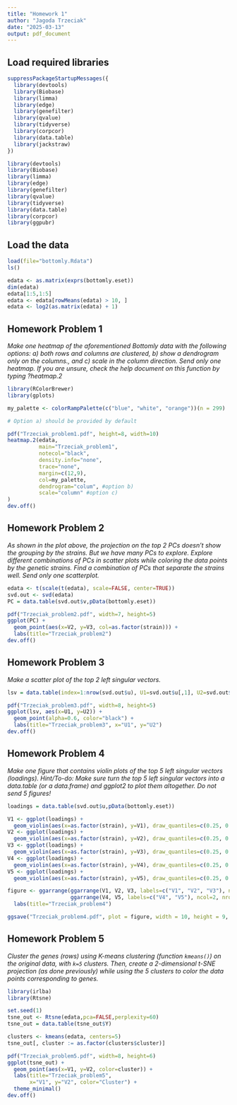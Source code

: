```yaml
---
title: "Homework 1"
author: "Jagoda Trzeciak"
date: "2025-03-13"
output: pdf_document
---
```


## Load required libraries

```r
suppressPackageStartupMessages({
  library(devtools)
  library(Biobase)
  library(limma)
  library(edge)
  library(genefilter)
  library(qvalue)
  library(tidyverse)
  library(corpcor)
  library(data.table)
  library(jackstraw)
})
```

```r
library(devtools)
library(Biobase)
library(limma)
library(edge)
library(genefilter)
library(qvalue)
library(tidyverse)
library(data.table)
library(corpcor)
library(ggpubr)
```

## Load the data

```r
load(file="bottomly.Rdata")
ls()

edata <- as.matrix(exprs(bottomly.eset))
dim(edata)
edata[1:5,1:5]
edata <- edata[rowMeans(edata) > 10, ]
edata <- log2(as.matrix(edata) + 1)
```

## Homework Problem 1

*Make one heatmap of the aforementioned Bottomly data with the following options: a) both rows and columns are clustered, b) show a dendrogram only on the columns., and c) scale in the column direction. Send only one heatmap. If you are unsure, check the help document on this function by typing ?heatmap.2*

```r
library(RColorBrewer)
library(gplots)

my_palette <- colorRampPalette(c("blue", "white", "orange"))(n = 299)

# Option a) should be provided by default

pdf("Trzeciak_problem1.pdf", height=8, width=10)
heatmap.2(edata, 
          main="Trzeciak_problem1", 
          notecol="black", 
          density.info="none", 
          trace="none", 
          margin=c(12,9), 
          col=my_palette, 
          dendrogram="colum", #option b)
          scale="column" #option c)
)
dev.off()
```

## Homework Problem 2

*As shown in the plot above, the projection on the top 2 PCs doesn't show the grouping by the strains. But we have many PCs to explore. Explore different combinations of PCs in scatter plots while coloring the data points by the genetic strains. Find a combination of PCs that separate the strains well. Send only one scatterplot.*

```r
edata <- t(scale(t(edata), scale=FALSE, center=TRUE))
svd.out <- svd(edata)
PC = data.table(svd.out$v,pData(bottomly.eset))

pdf("Trzeciak_problem2.pdf", width=7, height=5)
ggplot(PC) + 
  geom_point(aes(x=V2, y=V3, col=as.factor(strain))) +
  labs(title="Trzeciak_problem2")
dev.off()
```

## Homework Problem 3

*Make a scatter plot of the top 2 left singular vectors.*

```r
lsv = data.table(index=1:nrow(svd.out$u), U1=svd.out$u[,1], U2=svd.out$u[,2])

pdf("Trzeciak_problem3.pdf", width=8, height=5)
ggplot(lsv, aes(x=U1, y=U2)) + 
  geom_point(alpha=0.6, color="black") + 
  labs(title="Trzeciak_problem3", x="U1", y="U2")
dev.off()
```

## Homework Problem 4

*Make one figure that contains violin plots of the top 5 left singular vectors (loadings). Hint/To-do: Make sure turn the top 5 left singular vectors into a data.table (or a data.frame) and ggplot2 to plot them altogether. Do not send 5 figures!*

```r
loadings = data.table(svd.out$u,pData(bottomly.eset))

V1 <- ggplot(loadings) +
  geom_violin(aes(x=as.factor(strain), y=V1), draw_quantiles=c(0.25, 0.5, 0.75))
V2 <- ggplot(loadings) +
  geom_violin(aes(x=as.factor(strain), y=V2), draw_quantiles=c(0.25, 0.5, 0.75))
V3 <- ggplot(loadings) +
  geom_violin(aes(x=as.factor(strain), y=V3), draw_quantiles=c(0.25, 0.5, 0.75))
V4 <- ggplot(loadings) +
  geom_violin(aes(x=as.factor(strain), y=V4), draw_quantiles=c(0.25, 0.5, 0.75))
V5 <- ggplot(loadings) +
  geom_violin(aes(x=as.factor(strain), y=V5), draw_quantiles=c(0.25, 0.5, 0.75))

figure <- ggarrange(ggarrange(V1, V2, V3, labels=c("V1", "V2", "V3"), ncol=3, nrow=1), 
                    ggarrange(V4, V5, labels=c("V4", "V5"), ncol=2, nrow=1), ncol=1, nrow=2) +
  labs(title="Trzeciak_problem4")

ggsave("Trzeciak_problem4.pdf", plot = figure, width = 10, height = 9, dpi = 300)
```

## Homework Problem 5

*Cluster the genes (rows) using K-means clustering (function `kmeans()`) on the original data, with `k=5` clusters. Then, create a 2-dimensional t-SNE projection (as done previously) while using the 5 clusters to color the data points corresponding to genes.*

```r
library(irlba)
library(Rtsne)

set.seed(1)
tsne_out <- Rtsne(edata,pca=FALSE,perplexity=60)
tsne_out = data.table(tsne_out$Y)

clusters <- kmeans(edata, centers=5)
tsne_out[, cluster := as.factor(clusters$cluster)] 

pdf("Trzeciak_problem5.pdf", width=8, height=6)
ggplot(tsne_out) + 
  geom_point(aes(x=V1, y=V2, color=cluster)) + 
  labs(title="Trzeciak_problem5",
       x="V1", y="V2", color="Cluster") +
  theme_minimal()
dev.off()
```
